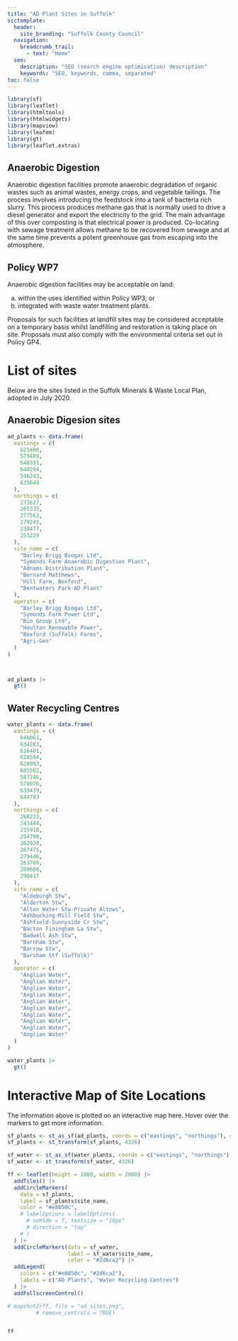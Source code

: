 ```yaml
---
title: "AD Plant Sites in Suffolk"
scctemplate:
  header:
    site_branding: "Suffolk County Council"
  navigation:
    breadcrumb_trail:
      - text: "Home"
  seo:
    description: "SEO (search engine optimisation) description"
    keywords: "SEO, keywords, comma, separated"
toc: false
---
```

```r
library(sf)
library(leaflet)
library(htmltools)
library(htmlwidgets)
library(mapview)
library(leafem)
library(gt)
library(leaflet.extras)
```

## Anaerobic Digestion
Anaerobic digestion facilities promote anaerobic degradation of organic wastes 
such as animal wastes, energy crops, and vegetable tailings. The process 
involves introducing the feedstock into a tank of bacteria rich slurry. This 
process produces methane gas that is normally used to drive a diesel generator 
and export the electricity to the grid. The main advantage of this over 
composting is that electrical power is produced. Co-locating with sewage 
treatment allows methane to be recovered from sewage and at the same time 
prevents a potent greenhouse gas from escaping into the atmosphere.

## Policy WP7
Anaerobic digestion facilities may be acceptable on land:

a) within the uses identified within Policy WP3; or
b) integrated with waste water treatment plants.

Proposals for such facilities at landfill sites may be considered acceptable on a 
temporary basis whilst landfilling and restoration is taking place on site.
Proposals must also comply with the environmental criteria set out in Policy 
GP4.

# List of sites

Below are the sites listed in the Suffolk Minerals & Waste Local Plan, adopted in July 2020.

## Anaerobic Digesion sites
```r
ad_plants <- data.frame(
  eastings = c(
    625406,
    579489,
    648331,
    640294,
    596243,
    635649
  ),
  northings = c(
    273627,
    265335,
    277563,
    279245,
    238477,
    253229
  ),
  site_name = c(
    "Barley Brigg Biogas Ltd",
    "Symonds Farm Anaerobic Digestion Plant",
    "Adnams Distribution Plant",
    "Bernard Matthews",
    "Hill Farm, Boxford",
    "Bentwaters Park AD Plant"
  ),
  operator = c(
    "Barley Brigg Biogas Ltd",
    "Symonds Farm Power Ltd",
    "Bio Group Ltd",
    "Houlton Renewable Power",
    "Boxford (Suffolk) Farms",
    "Agri-Gen"
  )
)



ad_plants |> 
  gt()
```

## Water Recycling Centres

```r
water_plants <- data.frame(
  eastings = c(
    646061,
    634283,
    616401,
    618594,
    620993,
    605502,
    587246,
    578076,
    639439,
    644703
  ),
  northings = c(
    260233,
    241444,
    235918,
    254790,
    262928,
    267475,
    279446,
    263708,
    289608,
    290417
  ),
  site_name = c(
    "Aldeburgh Stw",
    "Alderton Stw",
    "Alton Water Stw-Private Altows",
    "Ashbocking-Mill Field Stw",
    "Ashfield-Sunnyside Cr Stw",
    "Bacton Finingham La Stw",
    "Badwell Ash Stw",
    "Barnham Stw",
    "Barrow Stw",
    "Barsham Stf (Suffolk)"
  ),
  operator = c(
    "Anglian Water",
    "Anglian Water",
    "Anglian Water",
    "Anglian Water",
    "Anglian Water",
    "Anglian Water",
    "Anglian Water",
    "Anglian Water",
    "Anglian Water",
    "Anglian Water"
  )
)

water_plants |> 
  gt()
```

# Interactive Map of Site Locations

The information above is plotted on an interactive map here. Hover over the markers to get more information.

```r
sf_plants <- st_as_sf(ad_plants, coords = c("eastings", "northings"), crs = 27700)
sf_plants <- st_transform(sf_plants, 4326)

sf_water <- st_as_sf(water_plants, coords = c("eastings", "northings"), crs = 27700)
sf_water <- st_transform(sf_water, 4326)

ff <- leaflet(height = 2000, width = 2000) |> 
  addTiles() |> 
  addCircleMarkers(
    data = sf_plants,
    label = sf_plants$site_name,
    color = "#e8850c",
    # labelOptions = labelOptions(
      # noHide = T, textsize = "10px"
      # direction = "top"
    # )
  ) |> 
  addCircleMarkers(data = sf_water,
                   label = sf_water$site_name,
                   color = "#2d6ca2") |> 
  addLegend(
    colors = c("#e8850c", "#2d6ca2"),
    labels = c("AD Plants", "Water Recycling Centres")
  ) |> 
  addFullscreenControl()

# mapshot2(ff, file = "ad_sites.png",
         # remove_controls = TRUE)


ff
```
